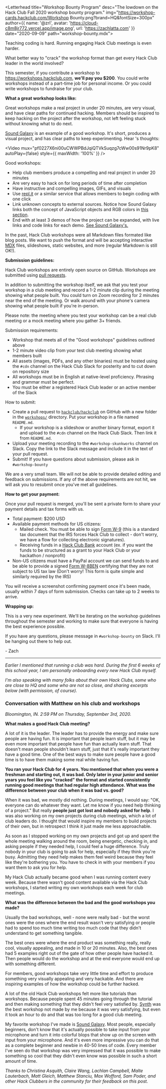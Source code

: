 
<Letterhead
title="Workshop Bounty Program"
desc="The lowdown on the Hack Club Fall 2020 workshop bounty program."
img="https://workshop-cards.hackclub.com/Workshop Bounty.png?brand=HQ&fontSize=300px"
author={{
  name: '@zrl',
  avatar: 'https://cloud-c8m8jr772.vercel.app/image.png',
  url: 'https://zachlatta.com'
}}
date="2020-09-09"
path="workshop-bounty.mdx">

Teaching coding is hard. Running engaging Hack Club meetings is even harder.

What better way to "crack" the workshop format than get every Hack Club leader in the world involved?

This semester, if you contribute a workshop to https://workshops.hackclub.com, **we'll pay you $200**. You could write workshops instead of a part-time job for personal income. Or you could write workshops to fundraise for your club.

**What a great workshop looks like:**

Great workshops make a real project in under 20 minutes, are very visual, and have clear paths for continued hacking. Members should be inspired to keep hacking on the project after the workshop, not left feeling stuck without knowing what to do next.

[Sound Galaxy](https://workshops.hackclub.com/sound_galaxy/) is an example of a good workshop. It's short, produces a visual project, and has clear paths to keep experimenting. Hear <StaticMention username="matthew" avatar="https://cloud-dl8z4zly8.vercel.app/t0266frgm-u4qak9srw-cf4e2e522a71-512" link="https://matthewstanciu.me/" />'s thoughts:

<Video mux="pf0227X6ni00uCWWPBdJqiQTVkSuqzg7cWw00s91Nr9pK8" autoPlay={false} style={{ maxWidth: '100%' }} />

Good workshops:

- Help club members produce a compelling and real project in under 20 minutes
- Are very easy to hack on for long periods of time after completion
- Have instructive and compelling images, GIFs, and visuals
- Use [repl.it](https://repl.it/) or a similar service that allows members to begin coding with one click
- Link unknown concepts to external sources. Notice how Sound Galaxy links both the concept of JavaScript objects and RGB colors in [this section](https://workshops.hackclub.com/sound_galaxy/#creating-a-particle).
- End with at least 3 demos of how the project can be expanded, with live links and code links for each demo. [See Sound Galaxy's.](https://workshops.hackclub.com/sound_galaxy/#hacking)

In the past, Hack Club workshops were all Markdown files formated like blog posts. We want to push the format and will be accepting interactive [MDX](https://github.com/mdx-js/mdx) files, slideshows, static websites, and more (regular Markdown is still OK!).

**Submission guidelines:**

Hack Club workshops are entirely open source on GitHub. Workshops are submitted using [pull requests](https://guides.github.com/activities/hello-world/#pr).

In addition to submitting the workshop itself, we ask that you test your workshop in a club meeting and record a 1-2 minute clip during the meeting showing what people built. You could turn on Zoom recording for 2 minutes near the end of the meeting. Or walk around with your phone's camera showing what people built if you're in-person.

Please note: the meeting where you test your workshop can be a real club meeting or a mock meeting where you gather 3+ friends.

Submission requirements:

- Workshop that meets all of the "Good workshops" guidelines outlined above
- 1-2 minute video clip from your test club meeting showing what members built
- All assets (images, PDFs, and any other binaries) must be hosted using the `#cdn` channel on the Hack Club Slack for posterity and to cut down on repository size
- All workshops must be in English at native-level proficiency. Phrasing and grammar must be perfect.
- You must be either a registered Hack Club leader or an active member of the Slack

How to submit:

- Create a pull request to [`hackclub/hackclub`](https://github.com/hackclub/hackclub) on GitHub with a new folder in the [`workshops/`](https://github.com/hackclub/hackclub/tree/main/workshops) directory. Put your workshop in a file named `README.md`.
  - If your workshop is a slideshow or another binary format, export it and upload to the `#cdn` channel on the Hack Club Slack. Then link it from `README.md`.
- Upload your meeting recording to the `#workshop-skunkworks` channel on Slack. Copy the link to the Slack message and include it in the text of your pull request.
- Submit! If you have questions about submission, please ask in `#workshop-bounty`

We are a very small team. We will not be able to provide detailed editing and feedback on submissions. If any of the above requirements are not hit, we will ask you to resubmit once you've met all guidelines.

**How to get your payment:**

Once your pull request is merged, you'll be sent a private form to share your payment details and tax forms with us.

- Total payment: $200 USD
- Available payment methods for US citizens:
  - Mailed check. You must be able to sign [Form W-9](https://www.irs.gov/pub/irs-pdf/fw9.pdf) (this is a standard tax document that the IRS forces Hack Club to collect - don't worry, we have a flow for collecting electronic signatures).
  - Receiving funds in a [Hack Club Bank](https://hackclub.com/bank) account (ex. if you want the funds to be structured as a grant to your Hack Club or your hackathon / nonprofit)
- Non-US citizens must have a PayPal account we can send funds to and be able to provide a signed [Form W-8BEN](https://www.irs.gov/pub/irs-pdf/fw8ben.pdf) certifying that they are not subject to US tax law (Don't worry! This form is quite simple and similarly required by the IRS)

You will receive a screenshot confirming payment once it's been made, usually within 7 days of form submission. Checks can take up to 2 weeks to arrive.

**Wrapping up:**

This is a very new experiment. We'll be iterating on the workshop guidelines throughout the semester and working to make sure that everyone is having the best experience possible.

If you have any questions, please message in `#workshop-bounty` on Slack. I'll be hanging out there to help out.

\- Zach

---

_Earlier I mentioned that running a club was hard. During the first 6 weeks of this school year, I am personally onboarding every new Hack Club myself._

_I'm also speaking with many folks about their own Hack Clubs, some who are close to HQ and some who are not so close, and sharing excerpts below (with permission, of course)._

### Conversation with Matthew on his club and workshops

_Bloomington, IN. 2:59 PM on Thursday, September 3rd, 2020._

**What makes a good Hack Club meeting?**

A lot of it is the leader. The leader has to provide the energy and make sure people are having fun. It is important that people learn stuff, but it may be even more important that people have fun than actually learn stuff. That doesn't mean people shouldn't learn stuff, just that it's really important they have a good time. One of the best ways to make sure people have a good time is to have them making some real while having fun.

**You ran your Hack Club for 4 years. You mentioned that when you were a freshman and starting out, it was bad. Only later in your junior and senior years you feel like you "cracked" the format and started consistently running good meetings that had regular high attendance. What was the difference between your club when it was bad vs. good?**

When it was bad, we mostly did nothing. During meetings, I would say: "OK, everyone can do whatever they want. Let me know if you need help thinking of a project." But really **people just got lost and nobody asked for help**. I was also working on my own projects during club meetings, which a lot of club leaders do. I thought that would inspire my members to build projects of their own, but in retrospect I think it just made me less approachable.

As soon as I stopped working on my own projects and got up and spent the whole meeting walking around the room, being energetic, checking in, and asking people if they needed help, I could feel a huge difference. Truly nobody in your club is going to ask for help, especially if they think you're busy. Admitting they need help makes them feel weird because they feel like they're bothering you. You have to check in with your members if you want them to ask you for help.

My Hack Club actually became good when I was running content every week. Because there wasn't good content available via the Hack Club workshops, I started writing my own workshops each week for club meetings.

**What was the difference between the bad and the good workshops you made?**

Usually the bad workshops, well - none were really bad - but the worst ones were the ones where the end result wasn't very satisfying or people had to spend too much time writing too much code that they didn't understand to get something tangible.

The best ones were where the end product was something really, really cool, visually appealing, and made in 10 or 20 minutes. Also, the best ones had 5 examples right out of the gate of how other people have hacked it. Then people would do the workshop and at the end everyone would end up with something different.

For members, good workshops take very little time and effort to produce something very visually appealing and very hackable. And there are inspiring examples of how the workshop could be further hacked.

A lot of the old Hack Club workshops felt more like tutorials than workshops. Because people spent 45 minutes going through the tutorial and then making something that they didn't feel very satisfied by. [Synth](https://workshops.hackclub.com/synth/) was the best workshop not made by me because it was very satisfying, but even it took an hour to do and that was too long for a good club meeting.

My favorite workshop I've made is [Sound Galaxy](https://workshops.hackclub.com/sound_galaxy/). Most people, especially beginners, don't know that it's actually possible to take input from your microphone and turn it into colorful blops that show up on the screen with input from your microphone. And it's even more impressive you can do that as a complete beginner and newbie in 40-50 lines of code. Every member I've seen do that workshop was very impressed that it was possible to make something so cool that they didn't even know was possible in such a short amount of time.

_Thanks to Christina Asquith, Claire Wang, Lachlan Campbell, Malte Lauterbach, Matt Gleich, Matthew Stanciu, Max Wofford, Sam Poder, and other Hack Clubbers in the community for their feedback on this post._

</Letterhead>
